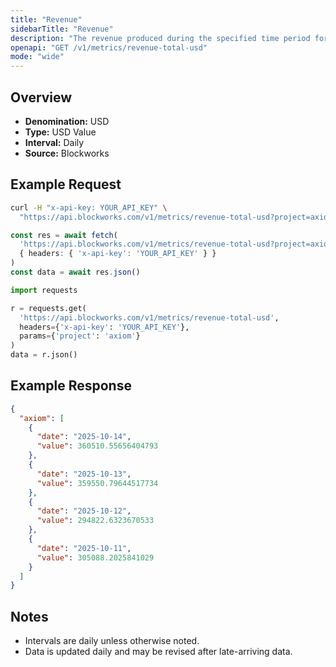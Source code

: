 ```yaml
---
title: "Revenue"
sidebarTitle: "Revenue"
description: "The revenue produced during the specified time period for given project."
openapi: "GET /v1/metrics/revenue-total-usd"
mode: "wide"
---
```


## Overview

- **Denomination:** USD
- **Type:** USD Value
- **Interval:** Daily
- **Source:** Blockworks

## Example Request

<CodeGroup>

```bash cURL
curl -H "x-api-key: YOUR_API_KEY" \
  "https://api.blockworks.com/v1/metrics/revenue-total-usd?project=axiom"
```

```typescript TypeScript
const res = await fetch(
  'https://api.blockworks.com/v1/metrics/revenue-total-usd?project=axiom',
  { headers: { 'x-api-key': 'YOUR_API_KEY' } }
)
const data = await res.json()
```

```python Python
import requests

r = requests.get(
  'https://api.blockworks.com/v1/metrics/revenue-total-usd',
  headers={'x-api-key': 'YOUR_API_KEY'},
  params={'project': 'axiom'}
)
data = r.json()
```

</CodeGroup>

## Example Response

```json
{
  "axiom": [
    {
      "date": "2025-10-14",
      "value": 360510.55656404793
    },
    {
      "date": "2025-10-13",
      "value": 359550.79644517734
    },
    {
      "date": "2025-10-12",
      "value": 294822.6323670533
    },
    {
      "date": "2025-10-11",
      "value": 305088.2025841029
    }
  ]
}
```

## Notes
- Intervals are daily unless otherwise noted.
- Data is updated daily and may be revised after late-arriving data.